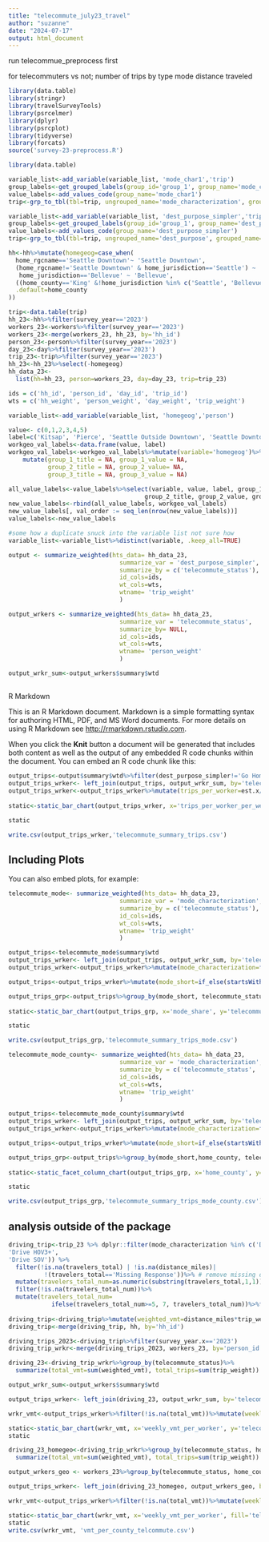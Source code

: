 ```yaml
---
title: "telecommute_july23_travel"
author: "suzanne"
date: "2024-07-17"
output: html_document
---
```

run telecommue_preprocess first

for telecommuters vs not;
number of trips by type 
mode
distance traveled

```r
library(data.table)
library(stringr)
library(travelSurveyTools)
library(psrcelmer)
library(dplyr)
library(psrcplot)
library(tidyverse)
library(forcats)
source('survey-23-preprocess.R')
```



```r
library(data.table)

variable_list<-add_variable(variable_list, 'mode_char1','trip')
group_labels<-get_grouped_labels(group_id='group_1', group_name='mode_char1')
value_labels<-add_values_code(group_name='mode_char1')
trip<-grp_to_tbl(tbl=trip, ungrouped_name='mode_characterization', grouped_name='mode_char1')%>%filter(mode_characterization!='Airplane')
```


```r


variable_list<-add_variable(variable_list, 'dest_purpose_simpler','trip')
group_labels<-get_grouped_labels(group_id='group_1', group_name='dest_purpose_simpler')
value_labels<-add_values_code(group_name='dest_purpose_simpler')
trip<-grp_to_tbl(tbl=trip, ungrouped_name='dest_purpose', grouped_name='dest_purpose_simpler')

hh<-hh%>%mutate(homegeog=case_when(
  home_rgcname=='Seattle Downtown'~ 'Seattle Downtown',
  (home_rgcname!='Seattle Downtown' & home_jurisdiction=='Seattle') ~ 'Seattle Outside Downtown',
   home_jurisdiction=='Bellevue' ~ 'Bellevue',
  ((home_county=='King' &!home_jurisdiction %in% c('Seattle', 'Bellevue'))|home_county=='Snohomish')~'Snohomish-King Suburban',
  .default=home_county
))
```

```r
trip<-data.table(trip)
hh_23<-hh%>%filter(survey_year=='2023')
workers_23<-workers%>%filter(survey_year=='2023')
workers_23<-merge(workers_23, hh_23, by='hh_id')
person_23<-person%>%filter(survey_year=='2023')
day_23<-day%>%filter(survey_year=='2023')
trip_23<-trip%>%filter(survey_year=='2023')
hh_23<-hh_23%>%select(-homegeog)
hh_data_23<-
  list(hh=hh_23, person=workers_23, day=day_23, trip=trip_23)

ids = c('hh_id', 'person_id', 'day_id', 'trip_id')
wts = c('hh_weight', 'person_weight', 'day_weight', 'trip_weight')
```
```r
variable_list<-add_variable(variable_list, 'homegeog','person')

value<- c(0,1,2,3,4,5)
label=c('Kitsap', 'Pierce', 'Seattle Outside Downtown', 'Seattle Downtown','Snohomish-King Suburban', 'Bellevue' )
workgeo_val_labels<-data.frame(value, label)
workgeo_val_labels<-workgeo_val_labels%>%mutate(variable='homegeog')%>%
    mutate(group_1_title = NA, group_1_value = NA,
           group_2_title = NA, group_2_value= NA,
           group_3_title = NA, group_3_value = NA)

all_value_labels<-value_labels%>%select(variable, value, label, group_1_title, group_1_value,
                                      group_2_title, group_2_value, group_3_title, group_3_value)
new_value_labels<-rbind(all_value_labels, workgeo_val_labels)
new_value_labels[, val_order := seq_len(nrow(new_value_labels))]
value_labels<-new_value_labels  


```
```r
#some how a duplicate snuck into the variable list not sure how
variable_list<-variable_list%>%distinct(variable, .keep_all=TRUE)
```




```r
output <- summarize_weighted(hts_data= hh_data_23,
                               summarize_var = 'dest_purpose_simpler',
                               summarize_by = c('telecommute_status'),
                               id_cols=ids,
                               wt_cols=wts,
                               wtname= 'trip_weight'
                               )
```


```r
output_wrkers <- summarize_weighted(hts_data= hh_data_23,
                               summarize_var = 'telecommute_status',
                               summarize_by= NULL,
                               id_cols=ids,
                               wt_cols=wts,
                               wtname= 'person_weight'
                               )

output_wrkr_sum<-output_wrkers$summary$wtd
```


##
R Markdown

This is an R Markdown document. Markdown is a simple formatting syntax for authoring HTML, PDF, and MS Word documents. For more details on using R Markdown see <http://rmarkdown.rstudio.com>.

When you click the **Knit** button a document will be generated that includes both content as well as the output of any embedded R code chunks within the document. You can embed an R code chunk like this:

```r

output_trips<-output$summary$wtd%>%filter(dest_purpose_simpler!='Go Home')
output_trips_wrker<- left_join(output_trips, output_wrkr_sum, by='telecommute_status')%>%filter(dest_purpose_simpler!='Go Home')
output_trips_wrker<-output_trips_wrker%>%mutate(trips_per_worker=est.x/est.y)%>%mutate(trips_per_worker_per_week= trips_per_worker*5)%>%mutate(dest_purpose_simpler=fct_reorder(dest_purpose_simpler, trips_per_worker))%>%mutate(telecommute_status=factor(telecommute_status, levels=c('Fully In Person', 'Hybrid', 'Fully At Home')))%>%filter(dest_purpose_simpler!='Go Home')
                                                                                                   
static<-static_bar_chart(output_trips_wrker, x='trips_per_worker_per_week', y='telecommute_status', fill='dest_purpose_simpler', pos='stack', dec=1, color='pgnobgy_10') + theme(axis.text.x=element_text(size=16), axis.text.y=element_text(size=16),legend.text = element_text(size=16), axis.title.y=element_text(size=20), axis.title.x=element_text(size=20))

static

write.csv(output_trips_wrker,'telecommute_summary_trips.csv')

```

## Including Plots

You can also embed plots, for example:

```r
telecommute_mode<- summarize_weighted(hts_data= hh_data_23,
                               summarize_var = 'mode_characterization',
                               summarize_by = c('telecommute_status'),
                               id_cols=ids,
                               wt_cols=wts,
                               wtname= 'trip_weight'
                               )

```
```r

output_trips<-telecommute_mode$summary$wtd
output_trips_wrker<- left_join(output_trips, output_wrkr_sum, by='telecommute_status')
output_trips_wrker<-output_trips_wrker%>%mutate(mode_characterization=fct_reorder(mode_characterization, prop.x))%>%mutate(telecommute_status=factor(telecommute_status, levels=c('Fully In Person', 'Hybrid', 'Fully At Home')))

output_trips<-output_trips_wrker%>%mutate(mode_short=if_else(startsWith(as.character(mode_characterization),'Drive'), 'Drive', mode_characterization))

output_trips_grp<-output_trips%>%group_by(mode_short, telecommute_status)%>%summarize(mode_share=sum(prop.x))%>%mutate(mode_characterization=fct_reorder(mode_short, mode_share))
                                                                                                   
static<-static_bar_chart(output_trips_grp, x='mode_share', y='telecommute_status', fill='mode_short', pos='stack', dec=1, color='pgnobgy_10') + theme(axis.text.x=element_text(size=16), axis.text.y=element_text(size=16),legend.text = element_text(size=16), axis.title.y=element_text(size=20), axis.title.x=element_text(size=20))

static

write.csv(output_trips_grp,'telecommute_summary_trips_mode.csv')

```
```r
telecommute_mode_county<- summarize_weighted(hts_data= hh_data_23,
                               summarize_var = 'mode_characterization',
                               summarize_by = c('telecommute_status', 'home_county'),
                               id_cols=ids,
                               wt_cols=wts,
                               wtname= 'trip_weight'
                               )

```

```r

output_trips<-telecommute_mode_county$summary$wtd
output_trips_wrker<- left_join(output_trips, output_wrkr_sum, by='telecommute_status')
output_trips_wrker<-output_trips_wrker%>%mutate(mode_characterization=fct_reorder(mode_characterization, prop.x))%>%mutate(telecommute_status=factor(telecommute_status, levels=c('Fully In Person', 'Hybrid', 'Fully At Home')))

output_trips<-output_trips_wrker%>%mutate(mode_short=if_else(startsWith(as.character(mode_characterization),'Drive'), 'Drive', mode_characterization))

output_trips_grp<-output_trips%>%group_by(mode_short,home_county, telecommute_status)%>%summarize(mode_share=sum(prop.x))%>%mutate(mode_characterization=fct_reorder(mode_short, mode_share))
                                                                                                   
static<-static_facet_column_chart(output_trips_grp, x='home_county', y='mode_share', fill='telecommute_status', color='pgnobgy_10', facet='mode_short') + theme(axis.text.x=element_text(size=16), axis.text.y=element_text(size=16),legend.text = element_text(size=16), axis.title.y=element_text(size=20), axis.title.x=element_text(size=20))

static

write.csv(output_trips_grp,'telecommute_summary_trips_mode_county.csv')

```
## analysis outside of the package
```r

driving_trip<-trip_23 %>% dplyr::filter(mode_characterization %in% c('Drive HOV2',
'Drive HOV3+',
'Drive SOV')) %>%
  filter(!is.na(travelers_total) | !is.na(distance_miles)| 
          !(travelers_total=='Missing Response'))%>% # remove missing data
  mutate(travelers_total_num=as.numeric(substring(travelers_total,1,1)))%>%
  filter(!is.na(travelers_total_num))%>%
  mutate(travelers_total_num=
            ifelse(travelers_total_num>=5, 7, travelers_total_num))%>%filter(distance_miles<200) # have to make some assumption for 5+
           
driving_trip<-driving_trip%>%mutate(weighted_vmt=distance_miles*trip_weight/travelers_total_num)
driving_trip<-merge(driving_trip, hh, by='hh_id')

```


```r
driving_trips_2023<-driving_trip%>%filter(survey_year.x=='2023')
driving_trip_wrkr<-merge(driving_trips_2023, workers_23, by='person_id', suffixes=c('','_worker'))

driving_23<-driving_trip_wrkr%>%group_by(telecommute_status)%>%
  summarize(total_vmt=sum(weighted_vmt), total_trips=sum(trip_weight))
```

```r
output_wrkr_sum<-output_wrkers$summary$wtd

output_trips_wrker<- left_join(driving_23, output_wrkr_sum, by='telecommute_status')

wrkr_vmt<-output_trips_wrker%>%filter(!is.na(total_vmt))%>%mutate(weekly_vmt_per_worker=5*total_vmt/est)%>%mutate(telecommute_status=factor(telecommute_status, levels=c('Fully In Person', 'Hybrid', 'Fully At Home')))

static<-static_bar_chart(wrkr_vmt, x='weekly_vmt_per_worker', y='telecommute_status', fill='telecommute_status', pos='stack', dec=0, color='pgnobgy_10') + theme(axis.text.x=element_text(size=16), axis.text.y=element_text(size=16),legend.text = element_text(size=16), axis.title.y=element_text(size=20), axis.title.x=element_text(size=20))
static
```
```r

driving_23_homegeo<-driving_trip_wrkr%>%group_by(telecommute_status, home_county)%>%
  summarize(total_vmt=sum(weighted_vmt), total_trips=sum(trip_weight))
```


```r
output_wrkers_geo <- workers_23%>%group_by(telecommute_status, home_county)%>%summarize(wrkers=sum(person_weight))
```

```r


output_trips_wrker<- left_join(driving_23_homegeo, output_wrkers_geo, by=c('telecommute_status', 'home_county'))

wrkr_vmt<-output_trips_wrker%>%filter(!is.na(total_vmt))%>%mutate(weekly_vmt_per_worker=5*total_vmt/wrkers)%>%mutate(telecommute_status=factor(telecommute_status, levels=c('Fully In Person', 'Hybrid', 'Fully At Home')))

static<-static_bar_chart(wrkr_vmt, x='weekly_vmt_per_worker', fill='telecommute_status', y='home_county', dec=0, color='pgnobgy_10') + theme(axis.text.x=element_text(size=16), axis.text.y=element_text(size=16),legend.text = element_text(size=16), axis.title.y=element_text(size=20), axis.title.x=element_text(size=20))
static
write.csv(wrkr_vmt, 'vmt_per_county_telcommute.csv')
```
